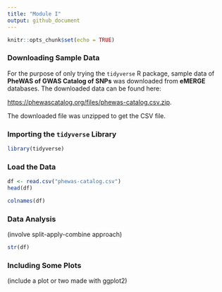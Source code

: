 ```yaml
---
title: "Module I"
output: github_document
---
```


```r
knitr::opts_chunk$set(echo = TRUE)
```

### Downloading Sample Data

For the purpose of only trying the `tidyverse` R package, sample data of **PheWAS of GWAS Catalog of SNPs** was downloaded from **eMERGE** databases. The downloaded data can be found here: 

<https://phewascatalog.org/files/phewas-catalog.csv.zip>. 

The downloaded file was unzipped to get the CSV file.

### Importing the `tidyverse` Library

```r
library(tidyverse)
```

### Load the Data

```r
df <- read.csv("phewas-catalog.csv")
head(df)
```

```r
colnames(df)
```

### Data Analysis
(involve split-apply-combine approach)

```r
str(df)
```


### Including Some Plots
(include a plot or two made with ggplot2)


```r

```

